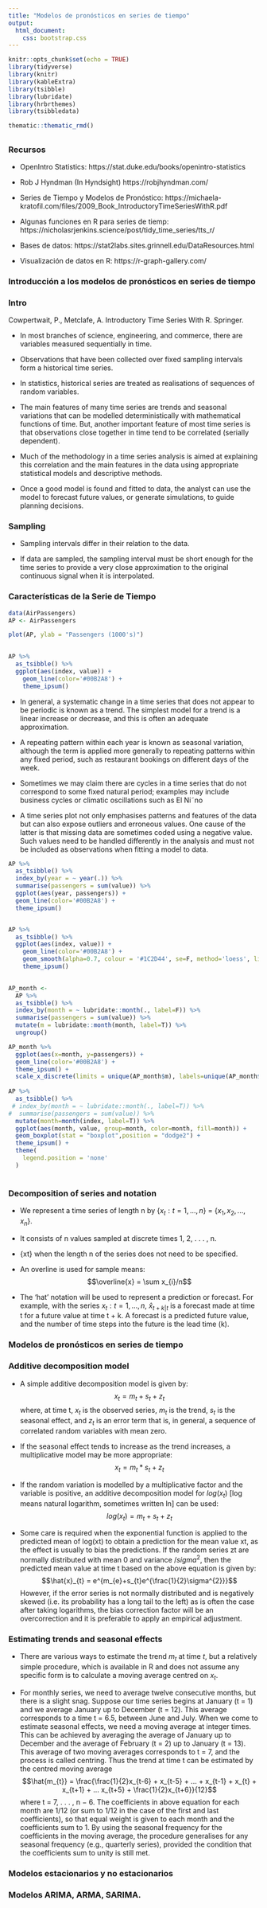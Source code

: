 ```yaml
---
title: "Modelos de pronósticos en series de tiempo"
output: 
  html_document:
    css: bootstrap.css
---
```


```r
knitr::opts_chunk$set(echo = TRUE)
library(tidyverse)
library(knitr)
library(kableExtra)
library(tsibble)
library(lubridate)
library(hrbrthemes)
library(tsibbledata)

thematic::thematic_rmd()

```

## {.tabset}

### Recursos

* OpenIntro Statistics: https://stat.duke.edu/books/openintro-statistics
  
* Rob J Hyndman (In Hyndsight) https://robjhyndman.com/
  
* Series de Tiempo y Modelos de Pronóstico: https://michaela-kratofil.com/files/2009_Book_IntroductoryTimeSeriesWithR.pdf
  
* Algunas funciones en R para series de tiemp: https://nicholasrjenkins.science/post/tidy_time_series/tts_r/
  
* Bases de datos: https://stat2labs.sites.grinnell.edu/DataResources.html
  
* Visualización de datos en R: https://r-graph-gallery.com/

### Introducción a los modelos de pronósticos en series de tiempo

<h3> Intro </h3> 

Cowpertwait, P., Metclafe, A. Introductory Time Series With R. Springer.

* In most branches of science, engineering, and commerce, there are variables
measured sequentially in time.
  
* Observations that have been collected over fixed sampling intervals form a
historical time series.
  
* In statistics, historical series are treated as realisations of sequences of random variables.

* The main features of many time series are trends and seasonal variations that can be modelled deterministically with mathematical functions of time. But, another important feature of most time series is that observations close together in time tend to be correlated (serially dependent). 

* Much of the methodology in a time series analysis is aimed at explaining this correlation and the main features in the data using appropriate statistical models and descriptive methods.

* Once a good model is found and fitted to data, the analyst can use the model to forecast future values, or generate simulations, to
guide planning decisions.

<h3> Sampling </h3> 
  
* Sampling intervals differ in their relation to the data.
  
*  If data are sampled, the sampling interval must be short enough for the time series
to provide a very close approximation to the original continuous signal when it is interpolated.
  
<h3> Características de la Serie de Tiempo </h3>

```r

data(AirPassengers)
AP <- AirPassengers

plot(AP, ylab = "Passengers (1000's)")
 

AP %>% 
  as_tsibble() %>% 
  ggplot(aes(index, value)) +
    geom_line(color='#00B2A8') +
    theme_ipsum()

``` 
* In general, a systematic change in a time series that does not appear to be
periodic is known as a trend. The simplest model for a trend is a linear increase
or decrease, and this is often an adequate approximation.
  
* A repeating pattern within each year is known as seasonal variation, although the term is applied more generally to repeating patterns within any fixed period, such as restaurant bookings on different days of the week.
  
* Sometimes we may claim there are cycles in a time series that do not correspond to some fixed natural period; examples may include business cycles or
climatic oscillations such as El Ni˜no

* A time series plot not only emphasises patterns and features of the data but can also expose outliers and erroneous values. One cause of the latter is that missing data are sometimes coded using a negative value. Such values need to be handled differently in the analysis and must not be included as observations when fitting a model to data.
  
```r

AP %>% 
  as_tsibble() %>% 
  index_by(year = ~ year(.)) %>% 
  summarise(passengers = sum(value)) %>% 
  ggplot(aes(year, passengers)) +
  geom_line(color='#00B2A8') +
  theme_ipsum()


AP %>% 
  as_tsibble() %>% 
  ggplot(aes(index, value)) +
    geom_line(color='#00B2A8') +
    geom_smooth(alpha=0.7, colour = '#1C2D44', se=F, method='loess', linetype=3) +
    theme_ipsum()
  

```

```r

AP_month <-
  AP %>% 
  as_tsibble() %>% 
  index_by(month = ~ lubridate::month(., label=F)) %>% 
  summarise(passengers = sum(value)) %>% 
  mutate(m = lubridate::month(month, label=T)) %>% 
  ungroup()

AP_month %>% 
  ggplot(aes(x=month, y=passengers)) +
  geom_line(color='#00B2A8') +
  theme_ipsum() +
  scale_x_discrete(limits = unique(AP_month$m), labels=unique(AP_month$m))
  
AP %>% 
  as_tsibble() %>% 
 # index_by(month = ~ lubridate::month(., label=T)) %>% 
#  summarise(passengers = sum(value)) %>% 
  mutate(month=month(index, label=T)) %>% 
  ggplot(aes(month, value, group=month, color=month, fill=month)) +
  geom_boxplot(stat = "boxplot",position = "dodge2") +
  theme_ipsum() +
  theme(
    legend.position = 'none'
  )
  

```
  
<h3> Decomposition of series and notation </h3>

* We represent a time series of length n by {$x_{t} : t = 1, . . . , n$} = {$x_{1}, x_{2}, . . . , x_{n}$}.

* It consists of n values sampled at discrete times 1, 2, . . . , n.

* {xt} when the length n of the series does not need to be specified.

* An overline is used for sample means: $$\overline{x}  = \sum x_{i}/n$$

* The ‘hat’ notation will be used to represent a prediction or forecast. For example, with the series ${x_{t} : t = 1, . . . , n}$, $\hat{x}_{t+k|t}$ is a forecast made at time t for a future value at time t + k. A forecast is a predicted future value, and the number of time steps into the future is the lead time (k).

### Modelos de pronósticos en series de tiempo

<h3> Additive decomposition model </h3>

* A simple additive decomposition model is given by: $$x_{t} = m_{t} + s_{t} + z_{t}$$ where, at time t, $x_{t}$ is the observed series, $m_{t}$ is the trend, $s_{t}$ is the seasonal effect, and $z_{t}$ is an error term that is, in general, a sequence of correlated random variables with mean zero.

* If the seasonal effect tends to increase as the trend increases, a multiplicative model may be more appropriate: $$x_{t} = m_{t} * s_{t} +z_{t}$$

* If the random variation is modelled by a multiplicative factor and the variable is positive, an additive decomposition model for $log(x_{t})$ [log means natural logarithm, sometimes written ln] can be used: $$log(x_{t}) = m_{t} + s_{t} + z_{t}$$

* Some care is required when the exponential function is applied to the predicted mean of log(xt) to obtain a prediction for the mean value xt, as the effect is usually to bias the predictions. If the random series zt are normally distributed with mean 0 and variance $/sigma^{2}$, then the predicted mean value at time t based on the above equation is given by: $$\hat{x}_{t} = e^{m_{e}+s_{t}e^{\frac{1}{2}\sigma^{2}}}$$ However, if the error series is not normally distributed and is negatively skewed (i.e. its probability has a long tail to the left) as is often the case after taking logarithms, the bias correction factor will be an overcorrection and it is preferable to apply an empirical adjustment.
  
<h3>  Estimating trends and seasonal effects </h3>
  
* There are various ways to estimate the trend $m_{t}$ at time $t$, but a relatively simple procedure, which is available in R and does not assume any specific form is to calculate a moving average centred on $x_{t}$.

* For monthly series, we need to average twelve consecutive months, but there is a slight snag. Suppose our time series begins at January (t = 1) and we average January up to December (t = 12). This average corresponds to a time t = 6.5, between June and July. When we come to estimate seasonal effects, we need a moving average at integer times. This can be achieved by averaging the average of January up to December and the average of February (t = 2) up to January (t = 13). This average of two moving averages corresponds to t = 7, and the process is called centring. Thus the trend at time t can be estimated by the centred moving average $$\hat{m_{t}} = \frac{\frac{1}{2}x_{t-6} + x_{t-5} + ... + x_{t-1} + x_{t} + x_{t+1} + ... x_{t+5} + \frac{1}{2}x_{t+6}}{12}$$ where t = 7, . . . , n − 6. The coefficients in above equation for each month are 1/12 (or sum to 1/12 in the case of the first and last coefficients), so that equal weight is given to each month and the coefficients sum to 1. By using the seasonal frequency for the coefficients in the moving average, the procedure generalises for any seasonal frequency (e.g., quarterly series), provided the condition that the coefficients sum to unity is still met.


### Modelos estacionarios y no estacionarios 


### Modelos ARIMA, ARMA, SARIMA.